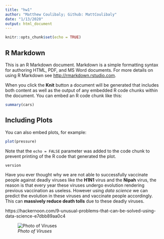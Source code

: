 ```yaml
---
title: "hw1"
author: "Matthew Coulibaly; Github: MattCoulibaly"
date: "1/13/2020"
output: html_document
---
```


```r
knitr::opts_chunk$set(echo = TRUE)
```


## R Markdown

This is an R Markdown document. Markdown is a simple formatting syntax for authoring HTML, PDF, and MS Word documents. For more details on using R Markdown see <http://rmarkdown.rstudio.com>.

When you click the **Knit** button a document will be generated that includes both content as well as the output of any embedded R code chunks within the document. You can embed an R code chunk like this:

```r
summary(cars)
```

## Including Plots

You can also embed plots, for example:

```r
plot(pressure)
```

Note that the `echo = FALSE` parameter was added to the code chunk to prevent printing of the R code that generated the plot.

```r
version
```

Have you ever thought why we are not able to successfully vaccinate people against deadly viruses like the **H1N1** virus and the **Nipah** virus, the reason is that every year these viruses undergo evolution rendering previous vaccination as useless. However using *data science* we can predict the evolution in these viruses and vaccinate people accordingly. This can **massively reduce death tolls** due to these deadly viruses.

https://hackernoon.com/9-unusual-problems-that-can-be-solved-using-data-science-e7dbb89aa0c4


![*Photo of Viruses*](C:\Users\matte\Downloads\germs.jpg)